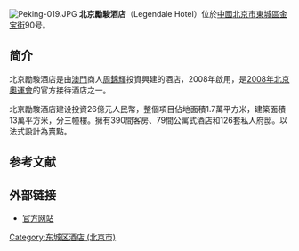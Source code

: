 {{Coord|39.9150938|116.4191124|type:landmark_region:CN-11_source:GoogleMaps|display=title}}
[[File:Peking-019.JPG|thumb]]
'''北京勵駿酒店'''（Legendale Hotel）位於[[中國|中國]][[北京市|北京市]][[東城區_(北京市)|東城區]][[金宝街|金宝街]]90号。

==简介==
北京勵駿酒店是由[[澳門|澳門]]商人[[周錦輝|周錦輝]]投資興建的酒店，2008年啟用，是[[2008年北京奧運會|2008年北京奧運會]]的官方接待酒店之一。

北京勵駿酒店建设投資26億元人民幣，整個項目佔地面積1.7萬平方米，建築面積13萬平方米，分三幢樓。擁有390間客房、79間公寓式酒店和126套私人府邸。以法式設計為賣點。

==参考文献==
{{commonscat|Legendale Hotel Beijing}}
{{reflist}}

==外部链接==
*[http://www.legendalehotel.com 官方网站]{{Wayback|url=http://www.legendalehotel.com/ |date=20190907012401 }}

[[Category:东城区酒店_(北京市)|Category:东城区酒店 (北京市)]]